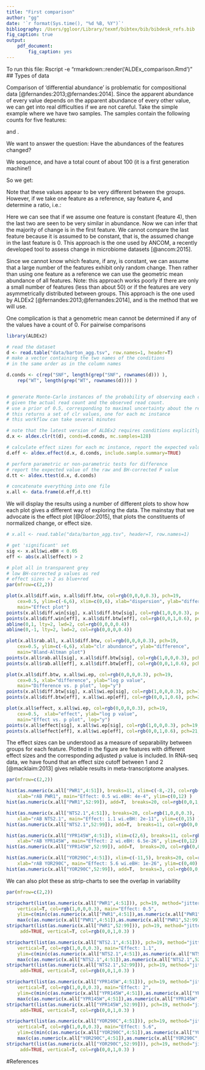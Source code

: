 ```yaml
---
title: "First comparison"
author: "gg"
date: '`r format(Sys.time(), "%d %B, %Y")`'
bibliography: /Users/ggloor/Library/texmf/bibtex/bib/bibdesk_refs.bib
fig_caption: true
output:
    pdf_document:
        fig_caption: yes
---
```


To run this file:
Rscript -e "rmarkdown::render('ALDEx_comparison.Rmd')"
## Types of data

Comparison of 'differential abundance' is problematic for compositional data [@fernandes:2013;@fernandes:2014]. Since the apparent abundance of every value depends on the apparent abundance of every other value, we can get into real difficulties if we are not careful. Take the simple example where we have two samples. The samples contain the following counts for five features:

\begin{math}
A = [1000, 100, 50, 250]
\end{math} and
\begin{math}
B=[10, 500, 250, 1250]
\end{math}.

We want to answer the question: Have the abundances of the features changed?

We sequence, and have a total count of about 100 (it is a first generation machine!)

So we get:
\begin{math}A_s = [71,7,4,18], B_s = [1,25,12,62]
\end{math}

Note that these values appear to be very different between the groups. However, if we take one feature as a reference, say feature 4, and determine a ratio, i.e.:

\begin{math}
A_r = [ 74/18, 7/18, 4/18 ] = [ 4.1, 0.39, 0.22 ]
\end{math}

\begin{math}
B_r = [ 1/62, 25/62, 12/62 ] = [ 0.02 , 0.40, 0.20 ]
\end{math}

Here we can see that if we assume one feature is constant (feature 4), then the last two are seen to be very similar in abundance. Now we can infer that the majority of change is in the first feature. We cannot compare the last feature because it is assumed to be constant, that is, the assumed change in the last feature is 0. This approach is the one used by ANCOM, a recently developed tool to assess change in microbiome datasets [@ancom:2015].

Since we cannot know which feature, if any, is constant, we can assume that a large number of the features exhibit only random change.  Then rather than using one feature as a reference we can use the geometric mean abundance of all features. Note: this approach works poorly if there are only a small number of features (less than about 50) or if the features are very asymmetrically distributed between groups. This approach is the one used by ALDEx2 [@fernandes:2013;@fernandes:2014], and is the method that we will use.

One complication is that a genometric mean cannot be determined if any of the values have a count of 0. For pairwise comparisons


```r
library(ALDEx2)

# read the dataset
d <- read.table("data/barton_agg.tsv", row.names=1, header=T)
# make a vector containing the two names of the conditions
# in the same order as in the column names

d.conds <- c(rep("SNF", length(grep("SNF", rownames(d))) ),
    rep("WT", length(grep("WT", rownames(d)))) )


# generate Monte-Carlo instances of the probability of observing each count
# given the actual read count and the observed read count.
# use a prior of 0.5, corresponding to maximal uncertainty about the read count
# this returns a set of clr values, one for each mc instance
# this workflow can take several minutes

# note that the latest version of ALDEx2 requires conditions explicitly
d.x <- aldex.clr(t(d), conds=d.conds, mc.samples=128)

# calculate effect sizes for each mc instance, report the expected value
d.eff <- aldex.effect(d.x, d.conds, include.sample.summary=TRUE)

# perform parametric or non-parametric tests for difference
# report the expected value of the raw and BH-corrected P value
d.tt <- aldex.ttest(d.x, d.conds)

# concatenate everything into one file
x.all <- data.frame(d.eff,d.tt)
```

We will display the results using a number of different plots to show how each plot gives a different way of exploring the data. The mainstay that we advocate is the effect plot [@Gloor:2015], that plots the constituents of normalized change, or effect size.

```r

# x.all <- read.table("data/barton_agg.tsv", header=T, row.names=1)

# get 'significant' set
sig <- x.all$wi.eBH < 0.05
eff <- abs(x.all$effect) > 2

# plot all in transparent grey
# low BH-corrected p values as red
# effect sizes > 2 as blue+red
par(mfrow=c(2,2))

plot(x.all$diff.win, x.all$diff.btw, col=rgb(0,0,0,0.3), pch=19,
    cex=0.5, ylim=c(-6,6), xlim=c(0,6), xlab="dispersion", ylab="difference",
    main="Effect plot")
points(x.all$diff.win[sig], x.all$diff.btw[sig], col=rgb(1,0,0,0.3), pch=19, cex=0.5 )
points(x.all$diff.win[eff], x.all$diff.btw[eff], col=rgb(0,0,1,0.6), pch=21, cex=0.7 )
abline(0,1, lty=2, lwd=2, col=rgb(0,0,0,0.4))
abline(0,-1, lty=2, lwd=2, col=rgb(0,0,0,0.4))

plot(x.all$rab.all, x.all$diff.btw, col=rgb(0,0,0,0.3), pch=19,
    cex=0.5, ylim=c(-6,6), xlab="clr abundance", ylab="difference",
    main="Bland-Altman plot")
points(x.all$rab.all[sig], x.all$diff.btw[sig], col=rgb(1,0,0,0.3), pch=19, cex=0.5 )
points(x.all$rab.all[eff], x.all$diff.btw[eff], col=rgb(0,0,1,0.6), pch=21, cex=0.7 )

plot(x.all$diff.btw, x.all$wi.ep, col=rgb(0,0,0,0.3), pch=19,
    cex=0.5, xlab="difference", ylab="log p value",
    main="Difference vs. p plot", log="y")
points(x.all$diff.btw[sig], x.all$wi.ep[sig], col=rgb(1,0,0,0.3), pch=19, cex=0.5 )
points(x.all$diff.btw[eff], x.all$wi.ep[eff], col=rgb(0,0,1,0.6), pch=21, cex=0.7 )

plot(x.all$effect, x.all$wi.ep, col=rgb(0,0,0,0.3), pch=19,
    cex=0.5,  xlab="effect", ylab="log p value",
    main="Effect vs. p plot", log="y")
points(x.all$effect[sig], x.all$wi.ep[sig], col=rgb(1,0,0,0.3), pch=19, cex=0.5 )
points(x.all$effect[eff], x.all$wi.ep[eff], col=rgb(0,0,1,0.6), pch=21, cex=0.7 )

```

\newpage

The effect sizes can be understood as a measure of separability between groups for each feature. Plotted in the figure are features with different effect sizes and the corresponding adjusted p value is included. In RNA-seq data, we have found that an effect size cutoff between 1 and 2 [@macklaim:2013] gives reliable results in meta-transcriptome analyses.

```r

par(mfrow=c(2,2))

hist(as.numeric(x.all["PWR1",4:51]), breaks=11, xlim=c(-8,-2), col=rgb(1,0,0,0.3),
    xlab="rAB PWR1", main="Effect: 0.5 wi.eBH: 4e-4", ylim=c(0,12) )
hist(as.numeric(x.all["PWR1",52:99]), add=T,  breaks=20, col=rgb(0,0,1,0.3))

hist(as.numeric(x.all["NTS2.1",4:51]), breaks=20, col=rgb(1,0,0,0.3),
    xlab="rAB NTS2.1", main="Effect: 1.1 wi.eBH: 2e-11", ylim=c(0,15) )
hist(as.numeric(x.all["NTS2.1",52:99]), add=T,  breaks=11, col=rgb(0,0,1,0.3))

hist(as.numeric(x.all["YPR145W",4:51]), xlim=c(2,6), breaks=11, col=rgb(1,0,0,0.3),
    xlab="rAB YPR145W", main="Effect: 2 wi.eBH: 6.5e-26", ylim=c(0,12) )
hist(as.numeric(x.all["YPR145W",52:99]), add=T,  breaks=20, col=rgb(0,0,1,0.3))

hist(as.numeric(x.all["YOR290C",4:51]), xlim=c(-11,5), breaks=20, col=rgb(1,0,0,0.3),
    xlab="rAB YOR290C", main="Effect: 5.6 wi.eBH: 1e-26", ylim=c(0,40) )
hist(as.numeric(x.all["YOR290C",52:99]), add=T,  breaks=3, col=rgb(0,0,1,0.3))
```

We can also plot these as strip-charts to see the overlap in variability

```r

par(mfrow=c(2,2))

stripchart(list(as.numeric(x.all["PWR1",4:51])), pch=19, method="jitter",
    vertical=T, col=rgb(1,0,0,0.3), main="Effect: 0.5",
    ylim=c(min(c(as.numeric(x.all["PWR1",4:51]),as.numeric(x.all["PWR1",52:99]))),
    max(c(as.numeric(x.all["PWR1",4:51]),as.numeric(x.all["PWR1",52:99])))))
stripchart(list(as.numeric(x.all["PWR1",52:99])), pch=19, method="jitter",
     add=TRUE, vertical=T, col=rgb(0,0,1,0.3) )

stripchart(list(as.numeric(x.all["NTS2.1",4:51])), pch=19, method="jitter",
    vertical=T, col=rgb(1,0,0,0.3), main="Effect: 1.1",
    ylim=c(min(c(as.numeric(x.all["NTS2.1",4:51]),as.numeric(x.all["NTS2.1",52:99]))),
    max(c(as.numeric(x.all["NTS2.1",4:51]),as.numeric(x.all["NTS2.1",52:99])))))
stripchart(list(as.numeric(x.all["NTS2.1",52:99])), pch=19, method="jitter",
     add=TRUE, vertical=T, col=rgb(0,0,1,0.3) )

stripchart(list(as.numeric(x.all["YPR145W",4:51])), pch=19, method="jitter",
    vertical=T, col=rgb(1,0,0,0.3), main="Effect: 2",
    ylim=c(min(c(as.numeric(x.all["YPR145W",4:51]),as.numeric(x.all["YPR145W",52:99]))),
    max(c(as.numeric(x.all["YPR145W",4:51]),as.numeric(x.all["YPR145W",52:99])))))
stripchart(list(as.numeric(x.all["YPR145W",52:99])), pch=19, method="jitter",
     add=TRUE, vertical=T, col=rgb(0,0,1,0.3) )

stripchart(list(as.numeric(x.all["YOR290C",4:51])), pch=19, method="jitter",
    vertical=T, col=rgb(1,0,0,0.3), main="Effect: 5.6",
    ylim=c(min(c(as.numeric(x.all["YOR290C",4:51]),as.numeric(x.all["YOR290C",52:99]))),
    max(c(as.numeric(x.all["YOR290C",4:51]),as.numeric(x.all["YOR290C",52:99])))))
stripchart(list(as.numeric(x.all["YOR290C",52:99])), pch=19, method="jitter",
     add=TRUE, vertical=T, col=rgb(0,0,1,0.3) )
```

\newpage
#References


